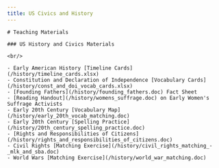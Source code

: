 ```yaml
---
title: US Civics and History
---
```


<BaseLayout title={frontmatter.title} current="/us-civics-and-history">
<MainLogo/>

    # Teaching Materials

    ### US History and Civics Materials

    <br/>

    - Early American History [Timeline Cards](/history/timeline_cards.xlsx)
    - Constitution and Declaration of Independence [Vocabulary Cards](/history/const_and_doi_vocab_cards.xlsx)
    - [Founding Fathers](/history/founding_fathers.doc) Fact Sheet
    - [Reading Handout](/history/womens_suffrage.doc) on Early Women's Suffrage Activists
    - Early 20th Century [Vocabulary Map](/history/early_20th_vocab_matching.doc)
    - Early 20th Century [Spelling Practice](/history/20th_century_spelling_practice.doc)
    - [Rights and Responsibilities of Citizens](/history/rights_and_responsibilities_of_citizens.doc)
    - Civil Rights [Matching Exercise](/history/civil_rights_matching_-_mlk_and_sba.doc)
    - World Wars [Matching Exercise](/history/world_war_matching.doc)

</BaseLayout>
